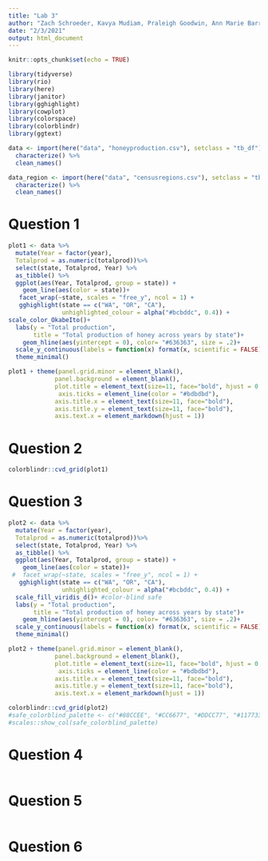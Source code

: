 ```yaml
---
title: "Lab 3"
author: "Zach Schroeder, Kavya Mudiam, Praleigh Goodwin, Ann Marie Barrett, Vinita Vader"
date: "2/3/2021"
output: html_document
---
```


```r
knitr::opts_chunk$set(echo = TRUE)

library(tidyverse)
library(rio)
library(here)
library(janitor)
library(gghighlight) 
library(cowplot)
library(colorspace)
library(colorblindr)
library(ggtext)

data <- import(here("data", "honeyproduction.csv"), setclass = "tb_df") %>% 
  characterize() %>% 
  clean_names()

data_region <- import(here("data", "censusregions.csv"), setclass = "tb_df") %>% 
  characterize() %>% 
  clean_names()

```

# Question 1
```r
plot1 <- data %>% 
  mutate(Year = factor(year), 
  Totalprod = as.numeric(totalprod))%>% 
  select(state, Totalprod, Year) %>% 
  as_tibble() %>% 
  ggplot(aes(Year, Totalprod, group = state)) +
    geom_line(aes(color = state))+
   facet_wrap(~state, scales = "free_y", ncol = 1) +
   gghighlight(state == c("WA", "OR", "CA"),
               unhighlighted_colour = alpha("#bcbddc", 0.4)) + 
scale_color_OkabeIto()+
  labs(y = "Total production",
       title = "Total production of honey across years by state")+
    geom_hline(aes(yintercept = 0), color= "#636363", size = .2)+
  scale_y_continuous(labels = function(x) format(x, scientific = FALSE))+ #stop scientific notation
  theme_minimal()

plot1 + theme(panel.grid.minor = element_blank(), 
             panel.background = element_blank(),
             plot.title = element_text(size=11, face="bold", hjust = 0.5),
              axis.ticks = element_line(color = "#bdbdbd"),
             axis.title.x = element_text(size=11, face="bold"),
             axis.title.y = element_text(size=11, face="bold"),
             axis.text.x = element_markdown(hjust = 1))
```

# Question 2
```r
colorblindr::cvd_grid(plot1)
```

# Question 3
```r
plot2 <- data %>% 
  mutate(Year = factor(year), 
  Totalprod = as.numeric(totalprod))%>% 
  select(state, Totalprod, Year) %>% 
  as_tibble() %>% 
  ggplot(aes(Year, Totalprod, group = state)) +
    geom_line(aes(color = state))+
 #  facet_wrap(~state, scales = "free_y", ncol = 1) +
   gghighlight(state == c("WA", "OR", "CA"),
               unhighlighted_colour = alpha("#bcbddc", 0.4)) + 
  scale_fill_viridis_d()+ #color-blind safe
  labs(y = "Total production",
       title = "Total production of honey across years by state")+
    geom_hline(aes(yintercept = 0), color= "#636363", size = .2)+
  scale_y_continuous(labels = function(x) format(x, scientific = FALSE))+ #stop scientific notation
  theme_minimal()

plot2 + theme(panel.grid.minor = element_blank(), 
             panel.background = element_blank(),
             plot.title = element_text(size=11, face="bold", hjust = 0.5),
              axis.ticks = element_line(color = "#bdbdbd"),
             axis.title.x = element_text(size=11, face="bold"),
             axis.title.y = element_text(size=11, face="bold"),
             axis.text.x = element_markdown(hjust = 1))

colorblindr::cvd_grid(plot2)
#safe_colorblind_palette <- c("#88CCEE", "#CC6677", "#DDCC77", "#117733", "#332288", "#AA4499","#44AA99", "#999933", "#882255", "#661100", "#6699CC", "#888888")
#scales::show_col(safe_colorblind_palette)
```

# Question 4
```r

```

# Question 5
```r

```

# Question 6
```r

```

